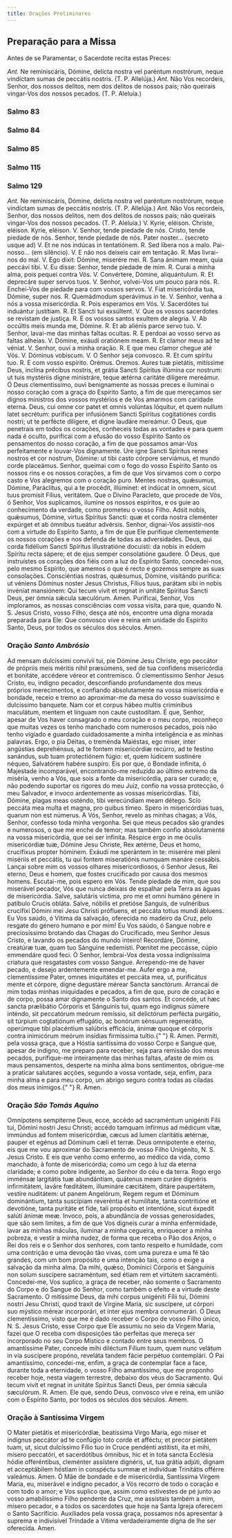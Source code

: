 ```yaml
---
title: Orações Preliminares
---
```


## Preparação para a Missa

Antes de se Paramentar, o Sacerdote recita estas Preces:

<div class="grid grid-cols-2 gap-5">
  <span class="text-justify">
    <em>Ant.</em> Ne reminiscáris, Dómine, delícta nostra vel paréntum
    nostrórum, neque vindíctam sumas de peccátis nostris. (T. P. Allelúja.)
  </span>
  <span class="text-justify">
    <em>Ant.</em> Não Vos recordeis, Senhor, dos nossos delitos, nem dos delitos
    de nossos pais; não queirais vingar-Vos dos nossos pecados. (T. P. Aleluia.)
  </span>
</div>


### Salmo 83

<Salmo83 />


### Salmo 84

<Salmo84 />


### Salmo 85

<Salmo85 />


### Salmo 115

<Salmo115 />


### Salmo 129

<Salmo129 />

<div class="grid grid-cols-2 gap-5">
  <span class="text-justify">
    <em>Ant.</em> Ne reminiscáris, Dómine, delícta nostra vel paréntum
    nostrórum, neque vindíctam sumas de peccátis nostris. (T. P. Allelúja.)
  </span>
  <span class="text-justify">
    <em>Ant.</em> Não Vos recordeis, Senhor, dos nossos delitos, nem dos delitos
    de nossos pais; não queirais vingar-Vos dos nossos pecados. (T. P. Aleluia.)
  </span>
  <span class="text-justify">
    V. Kyrie, eléison. Christe, eléison. Kyrie, eléison.
  </span>
  <span class="text-justify">
    V. Senhor, tende piedade de nós. Cristo, tende piedade de nós. Senhor, tende
    piedade de nós.
  </span>
  <span class="text-justify">
    Pater noster... (secreto usque ad) V. Et ne nos indúcas in tentatiónem.
    <span class="text-red-500">R.</span> Sed líbera nos a malo.
  </span>
  <span class="text-justify">
    Pai-nosso... (em silêncio). V. E não nos deixeis cair em tentação.
    <span class="text-red-500">R.</span> Mas livrai-nos do mal.
  </span>
  <span class="text-justify">
    V. Ego dixit: Dómine, miserére mei. <span class="text-red-500">R.</span> Sana
    ánimam meam, quia peccávi tibi.
  </span>
  <span class="text-justify">
    V. Eu disse: Senhor, tende piedade de mim.
    <span class="text-red-500">R.</span> Curai a minha alma, pois pequei contra Vós.
  </span>
  <span class="text-justify">
    V. Convértere, Dómine, aliquántulum. <span class="text-red-500">R.</span> Et
    deprecáre super servos tuos.
  </span>
  <span class="text-justify">
    V. Senhor, volvei-Vos um pouco para nós. <span class="text-red-500">R.</span>
    Enchei-Vos de piedade para com vossos servos.
  </span>
  <span class="text-justify">
    V. Fiat misericórdia tua, Dómine, super nos.
    <span class="text-red-500">R.</span> Quemádmodum sperávimus in te.
  </span>
  <span class="text-justify">
    V. Senhor, venha a nós a vossa misericórdia.
    <span class="text-red-500">R.</span> Pois esperamos em Vós.
  </span>
  <span class="text-justify">
    V. Sacerdótes tui induántur justítiam. <span class="text-red-500">R.</span>
    Et Sancti tui exsúltent.
  </span>
  <span class="text-justify">
    V. Que os vossos sacerdotes se revistam de justiça.
    <span class="text-red-500">R.</span> E os vossos santos exultem de alegria.
  </span>
  <span class="text-justify">
    V. Ab occúltis meis munda me, Dómine. <span class="text-red-500">R.</span> Et
    ab aliénis parce servo tuo.
  </span>
  <span class="text-justify">
    V. Senhor, lavai-me das minhas faltas ocultas.
    <span class="text-red-500">R.</span> E perdoai ao vosso servo as faltas alheias.
  </span>
  <span class="text-justify">
    V. Dómine, exáudi oratiónem meam. <span class="text-red-500">R.</span> Et
    clamor meus ad te véniat.
  </span>
  <span class="text-justify">
    V. Senhor, ouvi a minha oração. <span class="text-red-500">R.</span> E que
    meu clamor chegue até Vós.
  </span>
  <span class="text-justify">V. Dóminus vobíscum.</span>
  <span class="text-justify">V. O Senhor seja convosco.</span>
  <span class="text-justify">
    <span class="text-red-500">R.</span> Et cum spíritu tuo.
  </span>
  <span class="text-justify">
    <span class="text-red-500">R.</span> E com vosso espírito.
  </span>
  <span class="text-red-500 text-center"> Orémus.</span>
  <span class="text-red-500 text-center"> Oremos.</span>
  <span class="text-justify">
    Aures tuæ pietátis, mitíssime Deus, inclína précibus nostris, et grátia
    Sancti Spíritus illúmina cor nostrum: ut tuis mystériis digne ministráre,
    teque ætérna caritáte dilígere mereámur.
  </span>
  <span class="text-justify">
    Ó Deus clementíssimo, ouvi benignamente as nossas preces e iluminai o nosso
    coração com a graça do Espírito Santo, a fim de que mereçamos ser dignos
    ministros dos vossos mystérios e de Vos amarmos com caridade eterna.
  </span>
  <span class="text-justify">
    Deus, cui omne cor patet et omnis volúntas lóquitur, et quem nullum latet
    secrétum: purífica per infusiónem Sancti Spíritus cogitatiónes cordis
    nostri; ut te perfécte dilígere, et digne laudáre mereámur.
  </span>
  <span class="text-justify">
    Ó Deus, que penetrais em todos os corações, conheceis todas as vontades e
    para quem nada é oculto, purificai com a efusão do vosso Espírito Santo os
    pensamentos do nosso coração, a fim de que possamos amar-Vos perfeitamente e
    louvar-Vos dignamente.
  </span>
  <span class="text-justify">
    Ure igne Sancti Spíritus renes nostros et cor nostrum, Dómine: ut tibi casto
    córpore serviámus, et mundo corde placeámus.
  </span>
  <span class="text-justify">
    Senhor, queimai com o fogo do vosso Espírito Santo os nossos rins e os
    nossos corações, a fim de que Vos sirvamos com o corpo casto e Vos alegremos
    com o coração puro.
  </span>
  <span class="text-justify">
    Mentes nostras, quǽsumus, Dómine, Paráclitus, qui a te procédit, illúminet:
    et indúcat in omnem, sicut tuus promísit Fílius, veritátem.
  </span>
  <span class="text-justify">
    Que o Divino Paracleto, que procede de Vós, ó Senhor, Vos suplicamos,
    ilumine os nossos espíritos, e os guie ao conhecimento da verdade, como
    prometeu o vosso Filho.
  </span>
  <span class="text-justify">
    Adsit nobis, quǽsumus, Dómine, virtus Spíritus Sancti: quæ et corda nostra
    cleménter expúrget et ab ómnibus tueátur advérsis.
  </span>
  <span class="text-justify">
    Senhor, dignai-Vos assistir-nos com a virtude do Espírito Santo, a fim de
    que Ele purifique clementemente os nossos corações e nos defenda de todas as
    adversidades.
  </span>
  <span class="text-justify">
    Deus, qui corda fidélium Sancti Spíritus illustratióne docuísti: da nobis in
    eódem Spíritu recta sápere; et de ejus semper consolatióne gaudere.
  </span>
  <span class="text-justify">
    Ó Deus, que instruístes os corações dos fiéis com a luz do Espírito Santo,
    concedei-nos, pelo mesmo Espírito, que amemos o que é recto e gozemos sempre
    as suas consolações.
  </span>
  <span class="text-justify">
    Consciéntias nostras, quǽsumus, Dómine, visitándo purífica: ut véniens
    Dóminus noster Jesus Christus, Fílius tuus, parátam sibi in nobis invéniat
    mansiónem: Qui tecum vivit et regnat in unitáte Spíritus Sancti Deus, per
    ómnia sǽcula sæculórum. Amen.
  </span>
  <span class="text-justify">
    Purificai, Senhor, Vos imploramos, as nossas consciências com vossa visita,
    para que, quando N. S. Jesus Cristo, vosso Filho, desça até nós, encontre
    uma digna morada preparada para Ele: Que convosco vive e reina em unidade do
    Espírito Santo, Deus, por todos os séculos dos séculos. Amen.
  </span>
</div>

### Oração <em>Santo Ambrósio</em>

<div class="grid grid-cols-2 gap-5">
  <span class="text-justify">
    Ad mensam dulcíssimi convívii tui, pie Dómine Jesu Christe, ego peccátor de
    própriis meis méritis nihil præsúmens, sed de tua confídens misericórdia et
    bonitáte, accédere véreor et contremísco.
  </span>
  <span class="text-justify">
    Ó clementíssimo Senhor Jesus Cristo, eu, indigno pecador, desconfiando
    profundamente dos meus próprios merecimentos, e confiando absolutamente na
    vossa misericórdia e bondade, receio e tremo ao aproximar-me da mesa do
    vosso suavíssimo e dulcíssimo banquete.
  </span>
  <span class="text-justify">
    Nam cor et corpus hábeo multis crimínibus maculátum, mentem et línguam non
    caute custodítam.
  </span>
  <span class="text-justify">
    É que, Senhor, apesar de Vos haver consagrado o meu coração e o meu corpo,
    reconheço que muitas vezes os tenho manchado com numerosos pecados, pois não
    tenho vigiado e guardado cuidadosamente a minha inteligência e as minhas
    palavras.
  </span>
  <span class="text-justify">
    Ergo, o pia Déitas, o treménda Maiéstas, ego miser, inter angústias
    deprehénsus, ad te fontem misericórdiæ recúrro, ad te festíno sanándus, sub
    tuam protectiónem fúgio: et, quem Iúdicem sustinére néqueo, Salvatórem
    habére suspíro.
  </span>
  <span class="text-justify">
    Eis por que, ó Bondade infinita, ó Majestade incomparável, encontrando-me
    reduzido ao último extremo da miséria, venho a Vós, que sois a fonte da
    misericórdia, para ser curado; e, não podendo suportar os rigores do meu
    Juiz, confio na vossa protecção, ó meu Salvador, e invoco ardentemente as
    vossas misericórdias.
  </span>
  <span class="text-justify">
    Tibi, Dómine, plagas meas osténdo, tibi verecúndiam meam détego. Scío
    peccáta mea multa et magna, pro quibus tímeo. Spero in misericórdias tuas,
    quarum non est númerus.
  </span>
  <span class="text-justify">
    A Vós, Senhor, revelo as minhas chagas; a Vós, Senhor, confesso toda minha
    vergonha. Sei que meus pecados são grandes e numerosos, o que me enche de
    temor; mas também confio absolutamente na vossa misericórdia, que sei ser
    infinita.
  </span>
  <span class="text-justify">
    Réspice ergo in me óculis misericórdiæ tuæ, Dómine Jesu Christe, Rex ætérne,
    Deus et homo, crucifíxus propter hóminem. Exáudi me sperántem in te:
    miserére mei pleni misériis et peccátis, tu qui fontem miseratiónis numquam
    manáre cessábis.
  </span>
  <span class="text-justify">
    Lançai sobre mim os vossos olhares misericordiosos, ó Senhor Jesus, Rei
    eterno, Deus e homem, que fostes crucificado por causa dos mesmos homens.
    Escutai-me, pois espero em Vós. Tende piedade de mim, que sou miserável
    pecador, Vós que nunca deixais de espalhar pela Terra as águas de
    misericórdia.
  </span>
  <span class="text-justify">
    Salve, salutáris víctima, pro me et omni humáno génere in patíbulo Crucis
    obláta. Salve, nóbilis et pretióse Sanguis, de vulnéribus crucifíxi Dómini
    mei Jesu Christi prófluens, et peccáta totíus mundi ábluens.
  </span>
  <span class="text-justify">
    Eu Vos saúdo, ó Vítima da salvação, oferecida no madeiro da Cruz, pelo
    resgate do género humano e por mim! Eu Vos saúdo, ó Sangue nobre e
    preciosíssimo brotando das Chagas do Crucificado, meu Senhor Jesus Cristo, e
    lavando os pecados do mundo inteiro!
  </span>
  <span class="text-justify">
    Recordáre, Dómine, creatúræ tuæ, quam tuo Sánguine redemísti. Pœnitet me
    peccásse, cúpio emmendáre quod feci.
  </span>
  <span class="text-justify">
    Ó Senhor, lembrai-Vos desta vossa indigníssima criatura que resgatastes com
    vosso Sangue. Arrependo-me de haver pecado, e desejo ardentemente
    emendar-me.
  </span>
  <span class="text-justify">
    Aufer ergo a me, clementíssime Pater, omnes iniquitátes et peccáta mea, ut,
    purificátus mente et córpore, digne degustáre mérear Sancta sanctórum.
  </span>
  <span class="text-justify">
    Arrancai de mim todas minhas iniquidades e pecados, a fim de que, puro de
    coração e de corpo, possa amar dignamente o Santo dos santos.
  </span>
  <span class="text-justify">
    Et concéde, ut hæc sancta prælibátio Córporis et Sánguinis tui, quam ego
    indígnus súmere inténdo, sit peccatórum meórum remíssio, sit delictórum
    perfécta purgátio, sit túrpium cog­tatiónum effugátio, ac bonórum sénsuum
    regenerátio, operúmque tibi placéntium salúbris efficácia, ánimæ quoque et
    córporis contra inimicórum meórum insídias firmíssima tuítio.{" "}
    <span class="text-red-500">R.</span> Amen.
  </span>
  <span class="text-justify">
    Permiti, pela vossa graça, que a Hóstia santíssima do vosso Corpo e Sangue
    que, apesar de indigno, me preparo para receber, seja para remissão dos meus
    pecados, purifique-me inteiramente das minhas faltas, afaste de mim os maus
    pensamentos, desperte na minha alma bons sentimentos, obrigue-me a praticar
    salutares acções, segundo a vossa vontade, seja, enfim, para minha alma e
    para meu corpo, um abrigo seguro contra todas as ciladas dos meus inimigos.{" "}
    <span class="text-red-500">R.</span> Amen.
  </span>
</div>

### Oração <em>São Tomás Aquino</em>

<div class="grid grid-cols-2 gap-5">
  <span class="text-justify">
    Omnípotens sempiterne Deus, ecce, accédo ad sacraméntum unigéniti Fílii tui,
    Dómini nostri Jesu Christi; accédo tamquam infírmus ad médicum vitæ,
    immúndus ad fontem misericórdiæ, cæcus ad lumen claritátis ætérnæ, pauper et
    egénus ad Dóminum cæli et terræ.
  </span>
  <span class="text-justify">
    Deus omnipotente e eterno, eis que me vou aproximar do Sacramento de vosso
    Filho Unigénito, N. S. Jesus Cristo. E eis que venho como enfermo, ao médico
    da vida, como manchado, à fonte de misericórdia; como um cego à luz da
    eterna claridade; e como pobre indigente, ao Senhor do céu e da terra.
  </span>
  <span class="text-justify">
    Rogo ergo imménsæ largitátis tuæ abundántiam, quátenus meam curáre dignéris
    infirmitátem, laváre fœditátem, illumináre cæcitátem, ditáre paupertátem,
    vestíre nuditátem: ut panem Angelórum, Regem regum et Dóminum dominántium,
    tanta suscípiam reveréntia et humilítate, tanta contritióne et devotióne,
    tanta puritáte et fíde, tali propósito et intentióne, sicut éxpedit salúti
    ánimæ meæ.
  </span>
  <span class="text-justify">
    Invoco, pois, a abundância de vossas generosidades, que são sem limites, a
    fim de que Vos digneis curar a minha enfermidade, lavar as minhas máculas,
    iluminar a minha cegueira, enriquecer a minha pobreza, e vestir a minha
    nudez, de forma que receba o Pão dos Anjos, o Rei dos reis e o Senhor dos
    senhores, com tanto respeito e humildade, com uma contrição e uma devoção
    tão vivas, com uma pureza e uma fé tão grandes, com um bom propósito e uma
    intenção tais, como o exige a salvação da minha alma.
  </span>
  <span class="text-justify">
    Da mihi, quǽso, Domínici Córporis et Sánguinis non solum suscípere
    sacraméntum, sed étiam rem et virtútem sacraménti.
  </span>
  <span class="text-justify">
    Concedei-me, Vos suplico, a graça de receber, não somente o Sacramento do
    Corpo e do Sangue do Senhor, como também o efeito e a virtude deste
    Sacramento.
  </span>
  <span class="text-justify">
    O mitíssime Deus, da mihi corpus unigéniti Fílii tui, Dómini nostri Jesu
    Christi, quod traxit de Vírgine Maria, sic suscípere, ut córpori suo mýstico
    mérear incorporári, et ínter ejus membra connumerári.
  </span>
  <span class="text-justify">
    Ó Deus clementíssimo, visto que me é dado receber o Corpo de vosso Filho
    único, N. S. Jesus Cristo, esse Corpo que Ele assumiu no seio da Virgem
    Maria, fazei que O receba com disposições tão perfeitas que mereça ser
    incorporado no seu Corpo Místico e contado entre seus membros.
  </span>
  <span class="text-justify">
    O amantíssime Pater, concede mihi diléctum Fílium tuum, quem nunc velátum in
    via suscípere propóno, reveláta tandem fácie perpétuo contemplári.
  </span>
  <span class="text-justify">
    Ó Pai amantíssimo, concedei-me, enfim, a graça de contemplar face a face,
    durante toda a eternidade, o vosso Filho amantíssimo, que me proponho
    receber hoje, nesta viagem terrestre, debaixo dos véus do Sacramento.
  </span>
  <span class="text-justify">
    Qui tecum vivit et regnat in unitáte Spíritus Sancti Deus, per ómnia sǽcula
    sæculórum. <span class="text-red-500">R.</span> Amen.
  </span>
  <span class="text-justify">
    Ele que, sendo Deus, convosco vive e reina, em união com o Espírito Santo,
    por todos os séculos dos séculos. Amem.
  </span>
</div>

### Oração à Santíssima Virgem

<div class="grid grid-cols-2 gap-5">
  <span class="text-justify">
    O Mater pietátis et misericórdiæ, beatíssima Virgo María, ego miser et
    indígnus peccátor ad te confúgio toto corde et afféctu; et precor pietátem
    tuam, ut, sicut dulcíssimo Fílio tuo in Cruce pendénti astítisti, ita et
    mihi, mísero peccatóri, et sacerdótibus ómnibus, hic et in tota sancta
    Ecclésia hódie offeréntibus, cleménter assístere dignéris, ut, tua grátia
    adjúti, dignam et acceptábilem hóstiam in conspéctu summæ et indivíduæ
    Trinitátis offérre valeámus. Amen.
  </span>
  <span class="text-justify">
    Ó Mãe de bondade e de misericórdia, Santíssima Virgem Maria, eu, miserável e
    indigno pecador, a Vós recorro de todo o coração e com todo o amor; e Vos
    suplico que, assim como estivestes de pé junto ao vosso amabilíssimo Filho
    pendente da Cruz, me assistais também a mim, mísero pecador, e a todos os
    sacerdotes que hoje na Santa Igreja oferecem o Santo Sacrifício. Auxiliados
    pela vossa graça, possamos nós apresentar à suprema e indivisível Trindade a
    Vítima verdadeiramente digna de lhe ser oferecida. Amen.
  </span>
</div>
